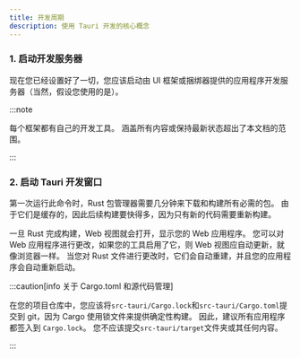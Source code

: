 ```yaml
---
title: 开发周期
description: 使用 Tauri 开发的核心概念
---
```



### 1. 启动开发服务器

现在您已经设置好了一切，您应该启动由 UI 框架或捆绑器提供的应用程序开发服务器（当然，假设您使用的是）。

:::note

每个框架都有自己的开发工具。 涵盖所有内容或保持最新状态超出了本文档的范围。

:::

### 2. 启动 Tauri 开发窗口

<CommandTabs
	npm="npm run tauri dev"
	yarn="yarn tauri dev"
	pnpm="pnpm tauri dev"
	cargo="cargo tauri dev"
/>

第一次运行此命令时，Rust 包管理器需要几分钟来下载和构建所有必需的包。 由于它们是缓存的，因此后续构建要快得多，因为只有新的代码需要重新构建。

一旦 Rust 完成构建，Web 视图就会打开，显示您的 Web 应用程序。 您可以对 Web 应用程序进行更改，如果您的工具启用了它，则 Web 视图应自动更新，就像浏览器一样。 当您对 Rust 文件进行更改时，它们会自动重建，并且您的应用程序会自动重新启动。

:::caution[info 关于 Cargo.toml 和源代码管理]

在您的项目仓库中，您应该将`src-tauri/Cargo.lock`和`src-tauri/Cargo.toml`提交到 git，因为 Cargo 使用锁文件来提供确定性构建。 因此，建议所有应用程序都签入到 `Cargo.lock`。 您不应该提交`src-tauri/target`文件夹或其任何内容。

:::

